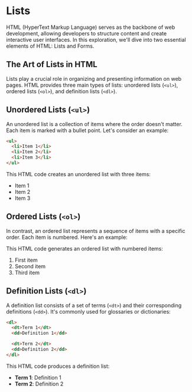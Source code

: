 # Lists

HTML (HyperText Markup Language) serves as the backbone of web development, allowing developers to structure content and create interactive user interfaces. In this exploration, we'll dive into two essential elements of HTML: Lists and Forms.

## The Art of Lists in HTML

Lists play a crucial role in organizing and presenting information on web pages. HTML provides three main types of lists: unordered lists (`<ul>`), ordered lists (`<ol>`), and definition lists (`<dl>`).

## Unordered Lists (`<ul>`)

An unordered list is a collection of items where the order doesn't matter. Each item is marked with a bullet point. Let's consider an example:

```html
<ul>
  <li>Item 1</li>
  <li>Item 2</li>
  <li>Item 3</li>
</ul>
```

This HTML code creates an unordered list with three items:

- Item 1
- Item 2
- Item 3

## Ordered Lists (`<ol>`)

In contrast, an ordered list represents a sequence of items with a specific order. Each item is numbered. Here's an example:

This HTML code generates an ordered list with numbered items:

1. First item
2. Second item
3. Third item

## Definition Lists (`<dl>`)

A definition list consists of a set of terms (`<dt>`) and their corresponding definitions (`<dd>`). It's commonly used for glossaries or dictionaries:

```html
<dl>
  <dt>Term 1</dt>
  <dd>Definition 1</dd>

  <dt>Term 2</dt>
  <dd>Definition 2</dd>
</dl>
```


This HTML code produces a definition list:

- **Term 1**: Definition 1
- **Term 2**: Definition 2